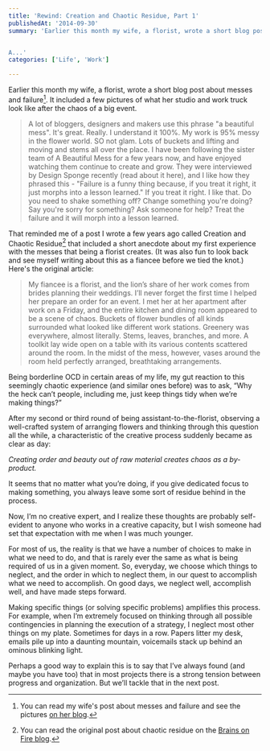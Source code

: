 ```yaml
---
title: 'Rewind: Creation and Chaotic Residue, Part 1'
publishedAt: '2014-09-30'
summary: 'Earlier this month my wife, a florist, wrote a short blog post about messes and failure[^1]. It included a few pictures of what her studio and work truck look like after the chaos of a big event. 


A...'
categories: ['Life', 'Work']

---
```


Earlier this month my wife, a florist, wrote a short blog post about messes and failure[^1]. It included a few pictures of what her studio and work truck look like after the chaos of a big event.

> A lot of bloggers, designers and makers use this phrase "a beautiful mess". It's great. Really. I understand it 100%. My work is 95% messy in the flower world. SO not glam. Lots of buckets and lifting and moving and stems all over the place. I have been following the sister team of A Beautiful Mess for a few years now, and have enjoyed watching them continue to create and grow. They were interviewed by Design Sponge recently (read about it here), and I like how they phrased this - "Failure is a funny thing because, if you treat it right, it just morphs into a lesson learned." If you treat it right. I like that. Do you need to shake something off? Change something you're doing? Say you're sorry for something? Ask someone for help? Treat the failure and it will morph into a lesson learned.

That reminded me of a post I wrote a few years ago called Creation and Chaotic Residue[^2] that included a short anecdote about my first experience with the messes that being a florist creates. (It was also fun to look back and see myself writing about this as a fiancee before we tied the knot.) Here's the original article:

> My fiancee is a florist, and the lion’s share of her work comes from brides planning their weddings. I’ll never forget the first time I helped her prepare an order for an event. I met her at her apartment after work on a Friday, and the entire kitchen and dining room appeared to be a scene of chaos. Buckets of flower bundles of all kinds surrounded what looked like different work stations. Greenery was everywhere, almost literally. Stems, leaves, branches, and more. A toolkit lay wide open on a table with its various contents scattered around the room. In the midst of the mess, however, vases around the room held perfectly arranged, breathtaking arrangements.

Being borderline OCD in certain areas of my life, my gut reaction to this seemingly chaotic experience (and similar ones before) was to ask, “Why the heck can’t people, including me, just keep things tidy when we’re making things?”

After my second or third round of being assistant-to-the-florist, observing a well-crafted system of arranging flowers and thinking through this question all the while, a characteristic of the creative process suddenly became as clear as day:

*Creating order and beauty out of raw material creates chaos as a by-product.*

It seems that no matter what you’re doing, if you give dedicated focus to making something, you always leave some sort of residue behind in the process.

Now, I’m no creative expert, and I realize these thoughts are probably self-evident to anyone who works in a creative capacity, but I wish someone had set that expectation with me when I was much younger.

For most of us, the reality is that we have a number of choices to make in what we need to do, and that is rarely ever the same as what is being required of us in a given moment. So, everyday, we choose which things to neglect, and the order in which to neglect them, in our quest to accomplish what we need to accomplish. On good days, we neglect well, accomplish well, and have made steps forward.

Making specific things (or solving specific problems) amplifies this process. For example, when I’m extremely focused on thinking through all possible contingencies in planning the execution of a strategy, I neglect most other things on my plate. Sometimes for days in a row. Papers litter my desk, emails pile up into a daunting mountain, voicemails stack up behind an ominous blinking light.

Perhaps a good way to explain this is to say that I’ve always found (and maybe you have too) that in most projects there is a strong tension between progress and organization. But we’ll tackle that in the next post.

[^1]: You can read my wife's post about messes and failure and see the pictures [on her blog](http://www.willowflorals.com/blog/a-beautiful-mess).



[^2]: You can read the original post about chaotic residue on the [Brains on Fire blog](http://www.brainsonfire.com/blog/2012/02/23/creation-and-chaotic-residue-part-1/).

